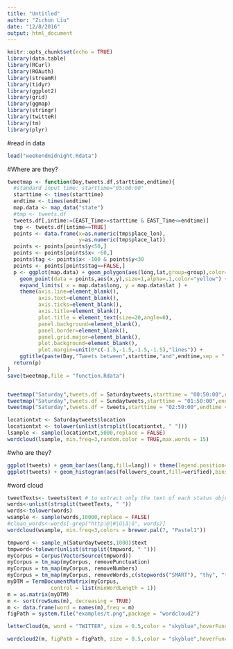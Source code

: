 ```yaml
---
title: "Untitled"
author: "Zichun Liu"
date: "12/8/2016"
output: html_document
---
```


```r
knitr::opts_chunk$set(echo = TRUE)
library(data.table)
library(RCurl)
library(ROAuth)
library(streamR)
library(tidyr)
library(ggplot2)
library(grid)
library(ggmap)
library(stringr)
library(twitteR)
library(tm)
library(plyr)
```

#read in data
```r
load("weekendmidnight.Rdata")

```


#Where are they?
```r
tweetmap <- function(Day,tweets.df,starttime,endtime){
  #standard input time: starttime="05:00:00"
  starttime <- times(starttime)
  endtime <- times(endtime)
  map.data <- map_data("state") 
  #tmp <- tweets.df
  tweets.df[,intime:=(EAST_Time>=starttime & EAST_Time<=endtime)]
  tmp <- tweets.df[intime==TRUE]
  points <- data.frame(x=as.numeric(tmp$place_lon),
                       y=as.numeric(tmp$place_lat))
  points <- points[points$y<50,]
  points <- points[points$x< -60,]
  points$tag <- points$x< -100 & points$y<30
  points <- points[points$tag==FALSE,]
  p <- ggplot(map.data) + geom_polygon(aes(long,lat,group=group),color="darkgrey",fill="black") + 
    geom_point(data = points,aes(x,y),size=1,alpha=.1,color="yellow") + coord_map( "polyconic" ) + 
    expand_limits( x = map.data$long, y = map.data$lat ) +
    theme(axis.line=element_blank(),
          axis.text=element_blank(),
          axis.ticks=element_blank(), 
          axis.title=element_blank(),
          plot.title = element_text(size=20,angle=0),
          panel.background=element_blank(),
          panel.border=element_blank(), 
          panel.grid.major=element_blank(),
          plot.background=element_blank(), 
          plot.margin=unit(0*c(-1.5,-1.5,-1.5,-1.5),"lines")) + 
    ggtitle(paste(Day,"Tweets between",starttime,"and",endtime,sep = " "))
  return(p)
}
save(tweetmap,file = "function.Rdata")


tweetmap("Saturday",tweets.df = Saturdaytweets,starttime = "00:50:00",endtime = "01:50:00")
tweetmap("Saturday",tweets.df = Sundaytweets,starttime = "01:50:00",endtime = "02:50:00")
tweetmap("Saturday",tweets.df = tweets,starttime = "02:50:00",endtime = "03:50:00")

locationtxt <- Saturdaytweets$location
locationtxt <- tolower(unlist(strsplit(locationtxt, " ")))
lsample <- sample(locationtxt,5000,replace = FALSE)
wordcloud(lsample, min.freq=3,random.color = TRUE,max.words = 15)
```

#who are they?
```r
ggplot(tweets) + geom_bar(aes(lang,fill=lang)) + theme(legend.position="none") + ggtitle("Tweets language")
ggplot(tweets) + geom_histogram(aes(followers_count,fill=verified),bins = 1000) + xlim(0,10000) + ggtitle("Tweeter's follower") + facet_grid(~verified)

```


#word cloud
```r
tweetTexts<- tweets$text # to extract only the text of each status object
words<-unlist(strsplit(tweetTexts, " "))
words<-tolower(words)
wsample <- sample(words,10000,replace = FALSE)
#clean_words<-words[-grep("http|@|#|ü|ä|ö", words)] 
wordcloud(wsample, min.freq=3,colors = brewer.pal(7, "Pastel1"))

tmpword <- sample_n(Saturdaytweets,1000)$text
tmpword<-tolower(unlist(strsplit(tmpword, " ")))
myCorpus = Corpus(VectorSource(tmpword))
myCorpus = tm_map(myCorpus, removePunctuation)
myCorpus = tm_map(myCorpus, removeNumbers)
myCorpus = tm_map(myCorpus, removeWords,c(stopwords("SMART"), "thy", "thou", "thee", "the", "and","usa", "but"))
myDTM = TermDocumentMatrix(myCorpus,
              control = list(minWordLength = 1))
m = as.matrix(myDTM)
m <- sort(rowSums(m), decreasing = TRUE)
m <- data.frame(word = names(m),freq = m)
figPath = system.file("examples/t.png",package = "wordcloud2")

letterCloud(m, word = "TWITTER", size = 0.5,color = "skyblue",hoverFunction = htmlwidgets::JS("function hover() {}"))

wordcloud2(m, figPath = figPath, size = 0.5,color = "skyblue",hoverFunction = htmlwidgets::JS("function hover() {}"),)
```



